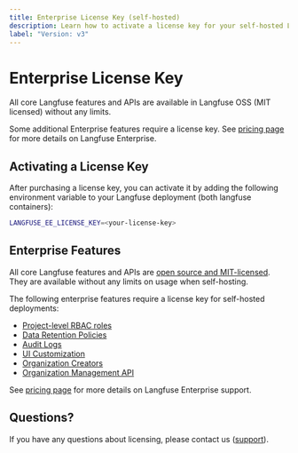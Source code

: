 ```yaml
---
title: Enterprise License Key (self-hosted)
description: Learn how to activate a license key for your self-hosted Langfuse deployment.
label: "Version: v3"
---
```


# Enterprise License Key

All core Langfuse features and APIs are available in Langfuse OSS (MIT licensed) without any limits.

Some additional Enterprise features require a license key.
See [pricing page](/pricing-self-host) for more details on Langfuse Enterprise.

## Activating a License Key

After purchasing a license key, you can activate it by adding the following environment variable to your Langfuse deployment (both langfuse containers):

```bash
LANGFUSE_EE_LICENSE_KEY=<your-license-key>
```

## Enterprise Features

All core Langfuse features and APIs are [open source and MIT-licensed](/open-source). They are available without any limits on usage when self-hosting.

The following enterprise features require a license key for self-hosted deployments:

- [Project-level RBAC roles](/docs/rbac)
- [Data Retention Policies](/docs/data-retention)
- [Audit Logs](/changelog/2025-01-21-audit-logs)
- [UI Customization](/self-hosting/ui-customization)
- [Organization Creators](/self-hosting/organization-creators)
- [Organization Management API](/self-hosting/organization-management-api)

See [pricing page](/pricing-self-host) for more details on Langfuse Enterprise support.

## Questions?

If you have any questions about licensing, please contact us ([support](/support)).
